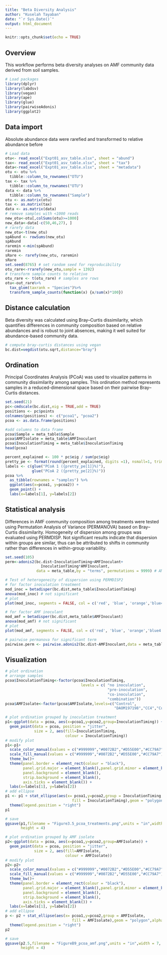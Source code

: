 ---
title: "Beta Diversity Analysis"
author: "Kuselah Tayaban"
date: "`r Sys.Date()`"
output: html_document
---

```{r setup, include=FALSE}
knitr::opts_chunk$set(echo = TRUE)
```

## Overview

This workflow performs beta diversity analyses on AMF community data derived from soil samples.

```{r}
# Load packages
library(dplyr)
library(labdsv)
library(vegan)
library(ape)
library(glue)
library(pairwiseAdonis)
library(ggplot2)
```

## Data import

Absolute abundance data were rarefied and transformed to relative abundance before

```{r}
# Load data
otu<- read_excel("Expt01_asv_table.xlsx", sheet = "abund")
tax<- read_excel("Expt01_asv_table.xlsx", sheet = "tax")
data<-read_excel("Expt01_asv_table.xlsx", sheet = "metadata")
otu <- otu %>%
  tibble::column_to_rownames("OTU") 
tax <- tax %>%
  tibble::column_to_rownames("OTU") 
data <- data %>%
  tibble::column_to_rownames("Sample") 
otu <- as.matrix(otu)
tax <- as.matrix(tax)
data <- as.matrix(data)
# remove samples with <1000 reads
new_otu<-otu[,colSums(otu)>=1000]
new_data<-data[-c(50,46,27), ]
# rarefy data
new_otu<-t(new_otu)
spAbund <- rowSums(new_otu)
spAbund
raremin <-min(spAbund)
raremin
sRare <- rarefy(new_otu, raremin)
sRare
set.seed(8765) # set random seed for reproducibility
otu_rare<-rrarefy(new_otu,sample = 1392)
# transform sample counts to relative 
otu_rare <- t(otu_rare) # samples are rows
otu<-out_rare%>%
  tax_glom(taxrank = "Species")%>%
  transform_sample_counts(function(x) {x/sum(x)*100})
```

## Distance calculation

Beta diversity was calculated using Bray–Curtis dissimilarity, which quantifies differences in community composition based on relative abundances and is robust to joint absences, making it well suited for abundance-based community data.

```{r}
# compute bray-curtis distances using vegan
bc.dist=vegdist(otu.sqrt,distance="bray")
```

## Ordination

Principal Coordinates Analysis (PCoA) was used to visualize patterns in community dissimilarity among samples. This ordination method represents samples in a reduced-dimensional space based on their pairwise Bray–Curtis distances.

```{r}
set.seed(21)
pc<-cmdscale(bc.dist,eig = TRUE,add = TRUE)
positions <- pc$points
colnames(positions) <- c("pcoa1", "pcoa2")
pcoa <- as.data.frame(positions)

#add columns to data frame 
pcoa$Sample = meta_table$Sample
pcoa$AMFIsolate = meta_table$AMFInoculant
pcoa$InoculationTiming = meta_table$InoculationTiming
head(pcoa)

percent_explained <- 100 * pc$eig / sum(pc$eig)
pretty_pe <- format(round(percent_explained, digits =1), nsmall=1, trim=TRUE)
labels <- c(glue("PCoA 1 ({pretty_pe[1]}%)"),
            glue("PCoA 2 ({pretty_pe[2]}%)"))
pcoa %>%
  as_tibble(rownames = "samples") %>%
  ggplot(aes(x=pcoa1, y=pcoa2)) +
  geom_point() +
  labs(x=labels[1], y=labels[2])
```

## Statistical analysis

Differences in AMF community composition among treatments were tested using Permutation Analysis of Variance (PERMANOVA) based on Bray–Curtis dissimilarity. Homogeneity of dispersion among groups was evaluated using PERMDISP. Not significant results indicate that dispersion within groups are similar, thus can be attributed to shifts in community rather than differences in within-group variability.

```{r}
set.seed(105)
perm<-adonis2(bc.dist~InoculationTiming+AMFInoculant+
                InoculationTiming*AMFInoculant,
              data = meta_table,by = "terms", permutations = 9999) # AMF inoculant significant

# Test of heterogeneity of dispersion using PERMDISP2
# for factor inoculation treatment
mod_inoc = betadisper(bc.dist,meta_table$InoculationTiming)
anova(mod_inoc) # not significant
# plot
plot(mod_inoc, segments = FALSE, col = c('red', 'blue', 'orange','blue4'), ellipse=TRUE)

# for factor AMF inoculant
mod_amf = betadisper(bc.dist,meta_table$AMFInoculant)
anova(mod_amf) # not significant
# plot
plot(mod_amf, segments = FALSE, col = c('red', 'blue', 'orange','blue4'), ellipse=TRUE)

# pairwise permanova for significant term
pairwise.perm <- pairwise.adonis2(bc.dist~AMFInoculant,data = meta_table,permutations = 9999)
```

## Visualization

```{r}
# plot ordination
# arrange samples
pcoa$InoculationTiming<-factor(pcoa$InoculationTiming,
                                  levels = c( "no inoculation",
                                              "pre-inoculation",
                                              "co-inoculation",
                                              "combination"))
pcoa$AMFIsolate<-factor(pcoa$AMFIsolate,levels=c("Control",
                                                 "DAOM197198","CC4","Cuba8"))

# plot ordination grouped by inoculation treatment
p1<-ggplot(data = pcoa, aes(x=pcoa1,y=pcoa2,group=InoculationTiming)) +
  geom_point(data = pcoa, position = "jitter",
             size = 2, aes(fill=InoculationTiming,
                           colour = InoculationTiming))
# modify plot
p1<-p1+
  scale_color_manual(values = c("#999999","#0072B2","#D55E00","#CC79A7"))+
  scale_fill_manual(values = c("#999999","#0072B2","#D55E00","#CC79A7"))+
  theme_bw()+
  theme(panel.border = element_rect(colour = "black"),
        panel.grid.major = element_blank(),panel.grid.minor = element_blank(),
        panel.background = element_blank(),
        strip.background = element_blank(),
        axis.ticks = element_blank()) +
  labs(x=labels[1], y=labels[2])
# add ellipse
p1 <- p1 + stat_ellipse(aes(x= pcoa1,y=pcoa2,group = InoculationTiming,
                              fill = InoculationTiming),geom = "polygon",alpha = 0.2) +
  theme(legend.position = "right")
p1

# save
ggsave(p1,filename = "Figure3.5_pcoa_treatments.png",units = "in",width = 7,
       height = 4)

# plot ordination grouped by AMF isolate
p2<-ggplot(data = pcoa, aes(x=pcoa1,y=pcoa2,group=AMFIsolate)) +
  geom_point(data = pcoa, position = "jitter",
             size = 2, aes(fill=AMFIsolate,
                           colour = AMFIsolate))
# modify plot
p2<-p2+
  scale_color_manual(values = c("#999999","#0072B2","#D55E00","#CC79A7"))+
  scale_fill_manual(values = c("#999999","#0072B2","#D55E00","#CC79A7"))+
  theme_bw()+
  theme(panel.border = element_rect(colour = "black"),
        panel.grid.major = element_blank(),panel.grid.minor = element_blank(),
        panel.background = element_blank(),
        strip.background = element_blank(),
        axis.ticks = element_blank()) +
  labs(x=labels[1], y=labels[2])
# add ellipse
p <- p2 + stat_ellipse(aes(x= pcoa1,y=pcoa2,group = AMFIsolate,
                              fill = AMFIsolate),geom = "polygon",alpha = 0.2) +
  theme(legend.position = "right")
p2

# save
ggsave(p2.5,filename = "FigureB9_pcoa_amf.png",units = "in",width = 7,
       height = 4)
```

